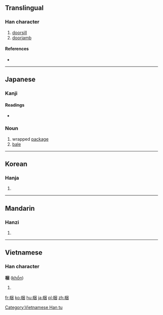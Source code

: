 ==Translingual==

===Han character===
{{Han char|rn=75|rad=木|as=07|sn=11|four=4690<sub>0</sub>|canj=木田木 (DWD), X木田木 (XDWD)}}

# [[doorsill]]
# [[doorjamb]]

====References====
* {{Han ref|kx=0531.040|dkj=14883|dj=0919.060|hdz=21214.030|uh=68B1|ud=26801|bh=B1EE|bd=45550}}

----

==Japanese==

===Kanji===
{{ja-kanji|grade=|rs=木07}}

====Readings====
{{ja-kanjitab|こり|yomi=k}}
* {{ja-readings|on=[[こん]] (kon)|kun=[[しきみ]] (shikimi), [[こり]] (kori), [[こうり]] (kōri), [[こうる|こう.る]] (kō.ru)}}

===Noun===
{{ja-noun|こり}} 

# wrapped [[package]]
# [[bale]]

----

==Korean==

===Hanja===
{{ko-hanja|hangeul=곤|eumhun=|rv=gon|mr=kon|y=kon}}

# {{defn|lang=ko|sort=木07}}

----

==Mandarin==

===Hanzi===
{{cmn-hanzi|pin=[[bīn]] ([[bin1]]), [[kǔn]] ([[kun3]])|wg=pin<sup>1</sup>, k'un<sup>3</sup>}}

# {{defn|lang=cmn|sort=木07}}

----

==Vietnamese==

===Han character===
'''梱''' ([[khổn]])

# {{defn|lang=vi}}

[[Category:Vietnamese Han tu]]

[[fr:梱]]
[[ko:梱]]
[[hu:梱]]
[[ja:梱]]
[[pl:梱]]
[[zh:梱]]